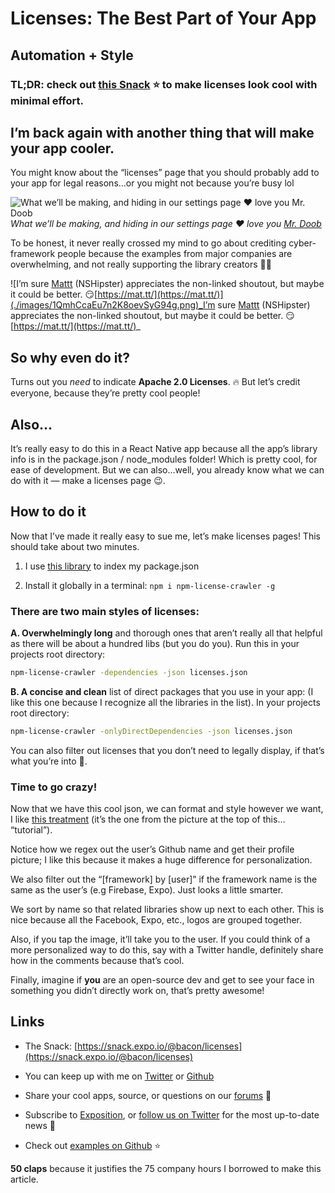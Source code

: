 # Licenses&#58; The Best Part of Your App

## Automation + Style

### TL;DR: check out [this Snack](https://snack.expo.io/@bacon/licenses) ⭐️ to make licenses look cool with minimal effort.

## I’m back again with another thing that will make your app cooler.

You might know about the “licenses” page that you should probably add to your app for legal reasons…or you might not because you’re busy lol

![What we’ll be making, and hiding in our settings page ❤ love you [Mr. Doob](https://mrdoob.com/)](./images/1-oU8Em2jRJpKSzESiEVXMA.png)_What we’ll be making, and hiding in our settings page ❤ love you [Mr. Doob](https://mrdoob.com/)_

To be honest, it never really crossed my mind to go about crediting cyber-framework people because the examples from major companies are overwhelming, and not really supporting the library creators 🦄🙃

![I’m sure [Mattt](https://github.com/mattt) (NSHipster) appreciates the non-linked shoutout, but maybe it could be better. 😏[https://mat.tt/](https://mat.tt/)](./images/1QmhCcaEu7n2K8oevSyG94g.png)_I’m sure [Mattt](https://github.com/mattt) (NSHipster) appreciates the non-linked shoutout, but maybe it could be better. 😏[https://mat.tt/](https://mat.tt/)_

## So why even do it?

Turns out you _need_ to indicate **Apache 2.0 Licenses**. 🔥 But let’s credit everyone, because they’re pretty cool people!

## Also…

It’s really easy to do this in a React Native app because all the app’s library info is in the package.json / node_modules folder! Which is pretty cool, for ease of development. But we can also…well, you already know what we can do with it — make a licenses page 😉.

## How to do it

Now that I’ve made it really easy to sue me, let’s make licenses pages! This should take about two minutes.

1. I use [this library](https://www.npmjs.com/package/npm-license-crawler) to index my package.json

1. Install it globally in a terminal: `npm i npm-license-crawler -g`

### **There are two main styles of licenses:**

**A. Overwhelmingly long** and thorough ones that aren’t really all that helpful as there will be about a hundred libs (but you do you). Run this in your projects root directory:

```sh
npm-license-crawler -dependencies -json licenses.json
```

**B. A concise and clean** list of direct packages that you use in your app: (I like this one because I recognize all the libraries in the list). In your projects root directory:

```sh
npm-license-crawler -onlyDirectDependencies -json licenses.json
```

You can also filter out licenses that you don’t need to legally display, if that’s what you’re into 🤷‍.

### Time to go crazy!

Now that we have this cool json, we can format and style however we want, I like [this treatment](https://snack.expo.io/@bacon/licenses) (it’s the one from the picture at the top of this… “tutorial”).

Notice how we regex out the user’s Github name and get their profile picture; I like this because it makes a huge difference for personalization.

We also filter out the “[framework] by [user]” if the framework name is the same as the user’s (e.g Firebase, Expo). Just looks a little smarter.

We sort by name so that related libraries show up next to each other. This is nice because all the Facebook, Expo, etc., logos are grouped together.

Also, if you tap the image, it’ll take you to the user. If you could think of a more personalized way to do this, say with a Twitter handle, definitely share how in the comments because that’s cool.

Finally, imagine if **you** are an open-source dev and get to see your face in something you didn’t directly work on, that’s pretty awesome!

## Links

- The Snack: [https://snack.expo.io/@bacon/licenses](https://snack.expo.io/@bacon/licenses)

- You can keep up with me on [Twitter](https://twitter.com/baconbrix) or [Github](https://github.com/evanbacon)

- Share your cool apps, source, or questions on our [forums](http://forums.expo.io) 👥

- Subscribe to [Exposition](https://blog.expo.io/), or [follow us on Twitter](https://twitter.com/expo) for the most up-to-date news 📰

- Check out [examples on Github](https://github.com/expo/examples) ⭐️

**50 claps** because it justifies the 75 company hours I borrowed to make this article.
